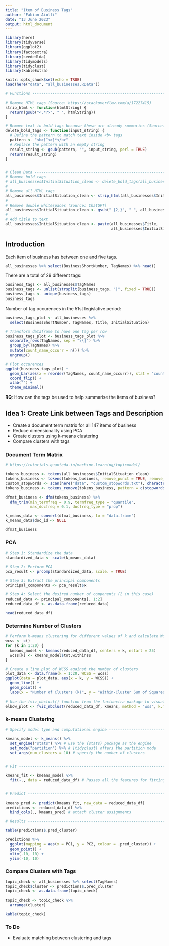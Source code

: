 ```yaml
---
title: "Item of Business Tags"
author: "Fabian Aiolfi"
date: "13 June 2023"
output: html_document
---
```


```r
library(here)
library(tidyverse)
library(ggplot2)
library(factoextra)
library(seededlda)
library(tidymodels)
library(tidyclust)
library(kableExtra)

knitr::opts_chunk$set(echo = TRUE)
load(here("data", "all_businesses.RData"))
```

```r
# Functions ---------------------------------------------------------------

# Remove HTML tags (Source: https://stackoverflow.com/a/17227415)
strip_html <- function(htmlString) {
  return(gsub("<.*?>", " ", htmlString))
}

# Remove text in bold tags because these are already summaries (Source: ChatGPT)
delete_bold_tags <- function(input_string) {
  # Define the pattern to match text inside <b> tags
  pattern <- "<b>[^<>]*</b>"
  # Replace the pattern with an empty string
  result_string <- gsub(pattern, "", input_string, perl = TRUE)
  return(result_string)
}


# Clean Data ---------------------------------------------------------------
# Remove bold tags
# all_businesses$InitialSituation_clean <- delete_bold_tags(all_businesses$InitialSituation)
# 
# Remove all HTML tags
all_businesses$InitialSituation_clean <- strip_html(all_businesses$InitialSituation)
# 
# Remove double whitespaces (Source: ChatGPT)
all_businesses$InitialSituation_clean <- gsub(" {2,}", " ", all_businesses$InitialSituation_clean)
# 
# Add title to text
all_businesses$InitialSituation_clean <- paste(all_businesses$Title,
                                               all_businesses$InitialSituation_clean)
```


## Introduction

Each item of business has between one and five tags.
```r
all_businesses %>% select(BusinessShortNumber, TagNames) %>% head()
```

There are a total of 29 different tags:
```r
business_tags <- all_businesses$TagNames
business_tags <- unlist(strsplit(business_tags, "|", fixed = TRUE))
business_tags <- unique(business_tags)
business_tags
```
Number of tag occurences in the 51st legislative period:
```r
business_tags_plot <- all_businesses %>% 
  select(BusinessShortNumber, TagNames, Title, InitialSituation)

# Transform dataframe to have one tag per row
business_tags_plot <- business_tags_plot %>%
  separate_rows(TagNames, sep = "\\|") %>% 
  group_by(TagNames) %>%
  mutate(count_name_occurr = n()) %>% 
  ungroup()

# Plot occurences
ggplot(business_tags_plot) +
  geom_bar(aes(x = reorder(TagNames, count_name_occurr)), stat = "count") +
  coord_flip() +
  xlab("") +
  theme_minimal()
```


**RQ**: How can the tags be used to help summarise the items of business?


## Idea 1: Create Link between Tags and Description

- Create a document term matrix for all 147 items of business
- Reduce dimensionality using PCA
- Create clusters using k-means clustering
- Compare clusters with tags

### Document Term Matrix
```r
# https://tutorials.quanteda.io/machine-learning/topicmodel/

tokens_business <- tokens(all_businesses$InitialSituation_clean)
tokens_business <- tokens(tokens_business, remove_punct = TRUE, remove_numbers = TRUE, remove_symbol = TRUE)
custom_stopwords <- scan(here("data", "custom_stopwords.txt"), character(), sep = "\n")
tokens_business <- tokens_remove(tokens_business, pattern = c(stopwords("de"), custom_stopwords))

dfmat_business <- dfm(tokens_business) %>% 
  dfm_trim(min_termfreq = 0.9, termfreq_type = "quantile",
           max_docfreq = 0.1, docfreq_type = "prop")

k_means_data <- convert(dfmat_business, to = "data.frame")
k_means_data$doc_id <- NULL

dfmat_business
```

### PCA
```r
# Step 1: Standardize the data
standardized_data <- scale(k_means_data)

# Step 2: Perform PCA
pca_result <- prcomp(standardized_data, scale. = TRUE)

# Step 3: Extract the principal components
principal_components <- pca_result$x

# Step 4: Select the desired number of components (2 in this case)
reduced_data <- principal_components[, 1:2]
reduced_data_df <- as.data.frame(reduced_data)

head(reduced_data_df)
```


### Determine Number of Clusters
```r
# Perform k-means clustering for different values of k and calculate WCSS
wcss <- c()
for (k in 1:20) {
  kmeans_model <- kmeans(reduced_data_df, centers = k, nstart = 25)
  wcss[k] <- kmeans_model$tot.withinss
}

# Create a line plot of WCSS against the number of clusters
plot_data <- data.frame(k = 1:20, WCSS = wcss)
ggplot(data = plot_data, aes(x = k, y = WCSS)) +
  geom_line() +
  geom_point() +
  labs(x = "Number of Clusters (k)", y = "Within-Cluster Sum of Squares (WCSS)")

# Use the fviz_nbclust() function from the factoextra package to visualize the elbow point
elbow_plot <- fviz_nbclust(reduced_data_df, kmeans, method = "wss", k.max = 20)
```



### k-means Clustering
```r

# Specify model type and computational engine -----------------------------

kmeans_model <- k_means() %>%
  set_engine("stats") %>% # use the {stats} package as the engine
  set_mode("partition") %>% # {tidyclust} offers the partition mode
  set_args(num_clusters = 10) # specify the number of clusters


# Fit ---------------------------------------------------------------------

kmeans_fit <- kmeans_model %>%
  fit(~., data = reduced_data_df) # Passes all the features for fitting


# Predict -----------------------------------------------------------------

kmeans_pred <- predict(kmeans_fit, new_data = reduced_data_df)
predictions <- reduced_data_df %>%
  bind_cols(., kmeans_pred) # attach cluster assignments
```

```r
# Results -----------------------------------------------------------------

table(predictions$.pred_cluster)

predictions %>%
  ggplot(mapping = aes(x = PC1, y = PC2, colour = .pred_cluster)) +
  geom_point() +
  xlim(-10, 10) +
  ylim(-10, 10)
```


### Compare Clusters with Tags
```r
topic_check <- all_businesses %>% select(TagNames)
topic_check$cluster <- predictions$.pred_cluster
topic_check <- as.data.frame(topic_check)

topic_check <- topic_check %>%
  arrange(cluster)

kable(topic_check)
```


### To Do
- Evaluate matching between clustering and tags




























